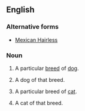 ==English==
{{wikipedia}}

===Alternative forms===
*[[Mexican Hairless]]

===Noun===
{{en-noun|head=[[Mexican]] [[hairless]]|es|-}}<!-- see 'Mexican Hairless' for Google hits -->

# {{context|uncountable}} A particular [[breed]] of [[dog]].
# {{context|countable}} A dog of that breed.
# {{context|uncountable}} A particular breed of [[cat]].
# {{context|countable}} A cat of that breed.